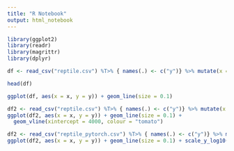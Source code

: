 ```yaml
---
title: "R Notebook"
output: html_notebook
---
```


```r
library(ggplot2)
library(readr)
library(magrittr)
library(dplyr)
```

```r
df <- read_csv("reptile.csv") %T>% { names(.) <- c("y")} %>% mutate(x = row_number()) %>% filter(x >= 3)
```

```r
head(df)
```

```r
ggplot(df, aes(x = x, y = y)) + geom_line(size = 0.1)
```

```r
df2 <- read_csv("reptile.csv") %T>% { names(.) <- c("y")} %>% mutate(x = row_number()) %>% filter(x >= 3)
ggplot(df2, aes(x = x, y = y)) + geom_line(size = 0.1) +
  geom_vline(xintercept = 4000, colour = "tomato")
```

```r
df2 <- read_csv("reptile_pytorch.csv") %T>% { names(.) <- c("y")} %>% mutate(x = row_number())
ggplot(df2, aes(x = x, y = y)) + geom_line(size = 0.1) + scale_y_log10()
```

